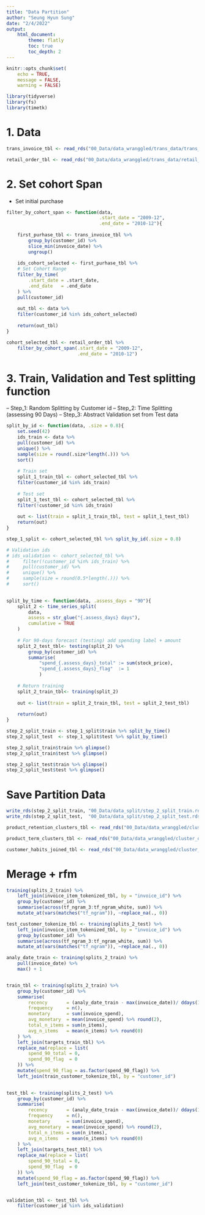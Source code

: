 ```yaml
---
title: "Data Partition"
author: "Seung Hyun Sung"
date: "2/4/2022"
output: 
    html_document:
        theme: flatly
        toc: true
        toc_depth: 2
---
```


```r
knitr::opts_chunk$set(
    echo = TRUE,
    message = FALSE,
    warning = FALSE)
```


```r
library(tidyverse)
library(fs)
library(timetk)
```


# 1. Data 
```r
trans_invoice_tbl <- read_rds("00_Data/data_wranggled/trans_data/trans_invoice_tbl.rds")

retail_order_tbl <- read_rds("00_Data/data_wranggled/trans_data/retail_order_tbl.rds")
```



# 2. Set cohort Span 
- Set initial purchase 
```r

filter_by_cohort_span <- function(data, 
                                  .start_date = "2009-12",
                                  .end_date = "2010-12"){
    
    first_purhase_tbl <- trans_invoice_tbl %>% 
        group_by(customer_id) %>% 
        slice_min(invoice_date) %>% 
        ungroup()
    
    ids_cohort_selected <- first_purhase_tbl %>% 
    # Set Cohort Range
    filter_by_time(
        .start_date = .start_date,
        .end_date   = .end_date
    ) %>% 
    pull(customer_id) 
    
    out_tbl <- data %>% 
    filter(customer_id %in% ids_cohort_selected)
    
    return(out_tbl)
}

cohort_selected_tbl <- retail_order_tbl %>%
    filter_by_cohort_span(.start_date = "2009-12",
                          .end_date = "2010-12")
```


# 3. Train, Validation and Test splitting function
-- Step_1: Random Splitting by Customer id 
-- Step_2: Time Splitting (assessing 90 Days)
-- Step_3: Abstract Validation set from Test data

```r

split_by_id <- function(data, .size = 0.8){
    set.seed(42)
    ids_train <- data %>% 
    pull(customer_id) %>% 
    unique() %>% 
    sample(size = round(.size*length(.))) %>% 
    sort()
    
    # Train set 
    split_1_train_tbl <- cohort_selected_tbl %>% 
    filter(customer_id %in% ids_train)
    
    # Test set 
    split_1_test_tbl <- cohort_selected_tbl %>% 
    filter(!customer_id %in% ids_train) 
    
    out <- list(train = split_1_train_tbl, test = split_1_test_tbl)
    return(out)
}

step_1_split <- cohort_selected_tbl %>% split_by_id(.size = 0.8)

# Validation ids 
# ids_validation <- cohort_selected_tbl %>% 
#     filter(!customer_id %in% ids_train) %>% 
#     pull(customer_id) %>% 
#     unique() %>% 
#     sample(size = round(0.5*length(.))) %>% 
#     sort()
    


```



```r

split_by_time <- function(data, .assess_days = "90"){
    split_2 <- time_series_split(
        data,
        assess = str_glue("{.assess_days} days"),
        cumulative = TRUE
    ) 
    
    # For 90-days forecast (testing) add spending label + amount 
    split_2_test_tbl<- testing(split_2) %>% 
        group_by(customer_id) %>% 
        summarise(
            "spend_{.assess_days}_total" := sum(stock_price),
            "spend_{.assess_days}_flag"  := 1
            ) 
    
    # Return training 
    split_2_train_tbl<- training(split_2) 
    
    out <- list(train = split_2_train_tbl, test = split_2_test_tbl)
    
    return(out)
}

step_2_split_train <- step_1_split$train %>% split_by_time()
step_2_split_test  <- step_1_split$test %>% split_by_time()

```


```r
step_2_split_train$train %>% glimpse()
step_2_split_train$test %>% glimpse()

step_2_split_test$train %>% glimpse()
step_2_split_test$test %>% glimpse()
```

# Save Partition Data 

```r
write_rds(step_2_split_train, "00_Data/data_split/step_2_split_train.rds")
write_rds(step_2_split_test,  "00_Data/data_split/step_2_split_test.rds")
```



```r
product_retention_clusters_tbl <- read_rds("00_Data/data_wranggled/cluster_data/product_retention_clusters_tbl.rds")

product_term_clusters_tbl <- read_rds("00_Data/data_wranggled/cluster_data/product_term_clusters_tbl.rds")

customer_habits_joined_tbl <- read_rds("00_Data/data_wranggled/cluster_data/customer_habits_joined_tbl.rds")
```


# Merage + rfm 
```r
training(splits_2_train) %>% 
    left_join(invoice_item_tokenized_tbl, by = "invoice_id") %>% 
    group_by(customer_id) %>% 
    summarise(across(tf_ngram_3:tf_ngram_white, sum)) %>% 
    mutate_at(vars(matches("tf_ngram")), ~replace_na(., 0))

test_customer_tokenize_tbl <- training(splits_2_test) %>% 
    left_join(invoice_item_tokenized_tbl, by = "invoice_id") %>% 
    group_by(customer_id) %>% 
    summarise(across(tf_ngram_3:tf_ngram_white, sum)) %>% 
    mutate_at(vars(matches("tf_ngram")), ~replace_na(., 0))

analy_date_train <- training(splits_2_train) %>% 
    pull(invoice_date) %>% 
    max() + 1


train_tbl <- training(splits_2_train) %>% 
    group_by(customer_id) %>% 
    summarise(
        recency       = (analy_date_train - max(invoice_date))/ ddays(1),
        frequency     = n(),
        monetary      = sum(invoice_spend),
        avg_monetary  = mean(invoice_spend) %>% round(2),
        total_n_items = sum(n_items),
        avg_n_items   = mean(n_items) %>% round(0)
    ) %>% 
    left_join(targets_train_tbl) %>% 
    replace_na(replace = list(
        spend_90_total = 0,
        spend_90_flag  = 0
    )) %>% 
    mutate(spend_90_flag = as.factor(spend_90_flag)) %>% 
    left_join(train_customer_tokenize_tbl, by = "customer_id") 
    

test_tbl <- training(splits_2_test) %>% 
    group_by(customer_id) %>% 
    summarise(
        recency       = (analy_date_train - max(invoice_date))/ ddays(1),
        frequency     = n(),
        monetary      = sum(invoice_spend),
        avg_monetary  = mean(invoice_spend) %>% round(2),
        total_n_items = sum(n_items),
        avg_n_items   = mean(n_items) %>% round(0)
    ) %>% 
    left_join(targets_test_tbl) %>% 
    replace_na(replace = list(
        spend_90_total = 0,
        spend_90_flag  = 0
    )) %>% 
    mutate(spend_90_flag = as.factor(spend_90_flag)) %>% 
    left_join(test_customer_tokenize_tbl, by = "customer_id") 


validation_tbl <- test_tbl %>% 
    filter(customer_id %in% ids_validation)


```


